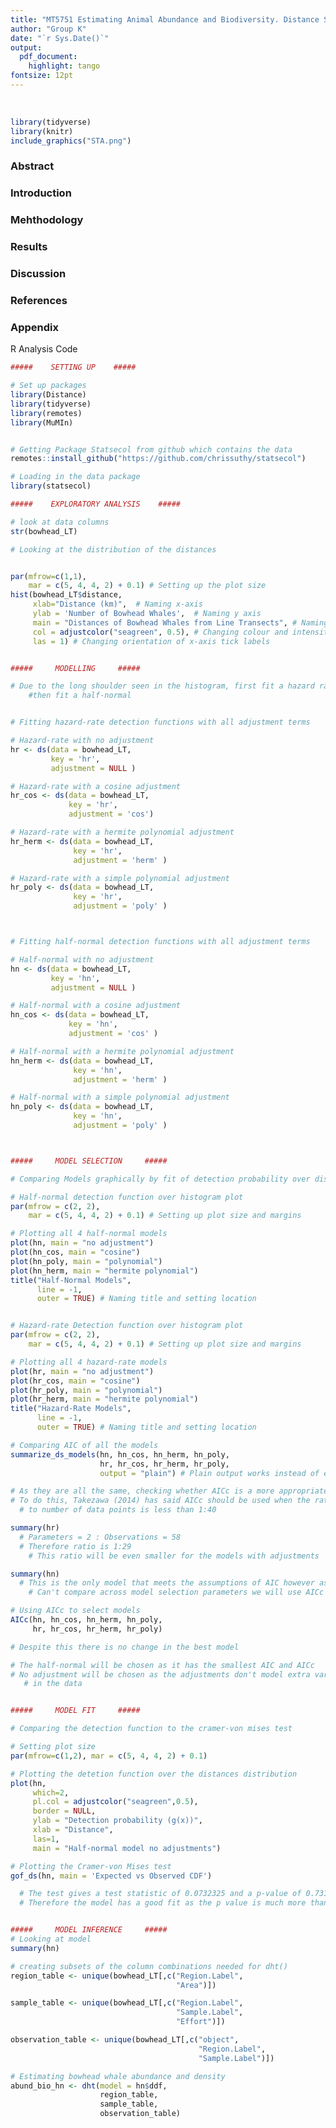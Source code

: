 ```yaml
---
title: "MT5751 Estimating Animal Abundance and Biodiversity. Distance Sampling"
author: "Group K"
date: "`r Sys.Date()`"
output:
  pdf_document:
    highlight: tango
fontsize: 12pt
---
```


\begin{center}

xxx, 180015716, 220013309

\end{center}
\

```r
library(tidyverse)
library(knitr)
include_graphics("STA.png")
```

\newpage 

\tableofcontents 

\newpage

### Abstract

### Introduction

### Mehthodology

### Results

### Discussion

### References

### Appendix

R Analysis Code
```r
#####    SETTING UP    #####

# Set up packages 
library(Distance)
library(tidyverse)
library(remotes)
library(MuMIn)


# Getting Package Statsecol from github which contains the data
remotes::install_github("https://github.com/chrissuthy/statsecol")

# Loading in the data package
library(statsecol)

```

```r
#####    EXPLORATORY ANALYSIS    #####

# look at data columns
str(bowhead_LT)

# Looking at the distribution of the distances


par(mfrow=c(1,1), 
    mar = c(5, 4, 4, 2) + 0.1) # Setting up the plot size
hist(bowhead_LT$distance, 
     xlab="Distance (km)",  # Naming x-axis
     ylab = 'Number of Bowhead Whales',  # Naming y axis
     main = "Distances of Bowhead Whales from Line Transects", # Naming plot
     col = adjustcolor("seagreen", 0.5), # Changing colour and intensity of bars
     las = 1) # Changing orientation of x-axis tick labels


#####     MODELLING     #####

# Due to the long shoulder seen in the histogram, first fit a hazard rate;
    #then fit a half-normal


# Fitting hazard-rate detection functions with all adjustment terms 

# Hazard-rate with no adjustment 
hr <- ds(data = bowhead_LT, 
         key = 'hr', 
         adjustment = NULL ) 

# Hazard-rate with a cosine adjustment 
hr_cos <- ds(data = bowhead_LT, 
             key = 'hr', 
             adjustment = 'cos')

# Hazard-rate with a hermite polynomial adjustment 
hr_herm <- ds(data = bowhead_LT, 
              key = 'hr', 
              adjustment = 'herm' )

# Hazard-rate with a simple polynomial adjustment 
hr_poly <- ds(data = bowhead_LT, 
              key = 'hr', 
              adjustment = 'poly' ) 



# Fitting half-normal detection functions with all adjustment terms 

# Half-normal with no adjustment 
hn <- ds(data = bowhead_LT, 
         key = 'hn', 
         adjustment = NULL ) 

# Half-normal with a cosine adjustment
hn_cos <- ds(data = bowhead_LT, 
             key = 'hn', 
             adjustment = 'cos' ) 

# Half-normal with a hermite polynomial adjustment
hn_herm <- ds(data = bowhead_LT, 
              key = 'hn', 
              adjustment = 'herm' )

# Half-normal with a simple polynomial adjustment
hn_poly <- ds(data = bowhead_LT, 
              key = 'hn', 
              adjustment = 'poly' )



#####     MODEL SELECTION     #####

# Comparing Models graphically by fit of detection probability over distance distribution

# Half-normal detection function over histogram plot
par(mfrow = c(2, 2), 
    mar = c(5, 4, 4, 2) + 0.1) # Setting up plot size and margins

# Plotting all 4 half-normal models
plot(hn, main = "no adjustment") 
plot(hn_cos, main = "cosine")
plot(hn_poly, main = "polynomial")
plot(hn_herm, main = "hermite polynomial")
title("Half-Normal Models", 
      line = -1, 
      outer = TRUE) # Naming title and setting location


# Hazard-rate Detection function over histogram plot
par(mfrow = c(2, 2), 
    mar = c(5, 4, 4, 2) + 0.1) # Setting up plot size and margins

# Plotting all 4 hazard-rate models
plot(hr, main = "no adjustment")
plot(hr_cos, main = "cosine")
plot(hr_poly, main = "polynomial")
plot(hr_herm, main = "hermite polynomial")
title("Hazard-Rate Models", 
      line = -1, 
      outer = TRUE) # Naming title and setting location

# Comparing AIC of all the models 
summarize_ds_models(hn, hn_cos, hn_herm, hn_poly, 
                    hr, hr_cos, hr_herm, hr_poly,
                    output = "plain") # Plain output works instead of equations

# As they are all the same, checking whether AICc is a more appropriate measure
# To do this, Takezawa (2014) has said AICc should be used when the ratio of your parameters
  # to number of data points is less than 1:40

summary(hr)
  # Parameters = 2 : Observations = 58
  # Therefore ratio is 1:29
    # This ratio will be even smaller for the models with adjustments 

summary(hn)
  # This is the only model that meets the assumptions of AIC however as you 
    # Can't compare across model selection parameters we will use AICc

# Using AICc to select models 
AICc(hn, hn_cos, hn_herm, hn_poly, 
     hr, hr_cos, hr_herm, hr_poly)

# Despite this there is no change in the best model

# The half-normal will be chosen as it has the smallest AIC and AICc
# No adjustment will be chosen as the adjustments don't model extra variability 
   # in the data 


#####     MODEL FIT     #####

# Comparing the detection function to the cramer-von mises test

# Setting plot size
par(mfrow=c(1,2), mar = c(5, 4, 4, 2) + 0.1)

# Plotting the detetion function over the distances distribution
plot(hn, 
     which=2, 
     pl.col = adjustcolor("seagreen",0.5), 
     border = NULL,
     ylab = "Detection probability (g(x))", 
     xlab = "Distance", 
     las=1,
     main = "Half-normal model no adjustments")

# Plotting the Cramer-von Mises test
gof_ds(hn, main = 'Expected vs Observed CDF')

  # The test gives a test statistic of 0.0732325 and a p-value of 0.731882
  # Therefore the model has a good fit as the p value is much more than 0.05


#####     MODEL INFERENCE     #####
# Looking at model 
summary(hn)

# creating subsets of the column combinations needed for dht()
region_table <- unique(bowhead_LT[,c("Region.Label", 
                                     "Area")])

sample_table <- unique(bowhead_LT[,c("Region.Label", 
                                     "Sample.Label", 
                                     "Effort")])

observation_table <- unique(bowhead_LT[,c("object", 
                                          "Region.Label", 
                                          "Sample.Label")])

# Estimating bowhead whale abundance and density
abund_bio_hn <- dht(model = hn$ddf,
                    region_table, 
                    sample_table, 
                    observation_table)

```













